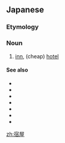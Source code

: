==Japanese==
{{ja-kanjitab|やど|や|yomi=kun}}

===Etymology===
{{rfe|lang=ja}}

===Noun===
{{ja-noun|やどや}}

# [[inn]], (cheap) [[hotel]]

====See also====
* {{ja-r|旅館|りょかん}}
* {{ja-r|民宿|みんしゅく}}
* {{ja-r|ホテル}}
* {{ja-r|ペンション}}
* {{ja-r|宿坊|しゅくぼう}}
* {{ja-r|どや}}
* {{ja-r|安宿|やすやど}}

[[zh:宿屋]]